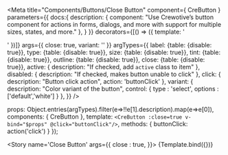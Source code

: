 
<Meta title="Components/Buttons/Close Button" component={ CreButton }
  parameters={{
    docs:{
      description: {
        component: "Use Crewotive’s  button component for actions in forms, dialogs, and more with support for multiple sizes, states, and more."
      },
    }
  }}
  decorators={[() => ({ template: '<div class="d-flex justify-content-center"><story/></div>' })]}
  args={{
    close: true,
    variant: ''
  }}
  argTypes={{
    label: {table: {disable: true}},
    type: {table: {disable: true}},
    size: {table: {disable: true}},
    tint: {table: {disable: true}},
    outline: {table: {disable: true}},
    close: {table: {disable: true}},
    active: {
      description: "If checked, add `active` class to item"
    },
    disabled: {
      description: "If checked, makes button unable to click"
    },
    click: {
      description: "Button click action",  action: 'buttonClick'
    },
    variant: {
      description: "Color variant of the button",
      control: { type : 'select', options : ['default','white'] }
    },
  }}
  />

  props: Object.entries(argTypes).filter(e=>!!e[1].description).map(e=>e[0]),
  components: { CreButton },
  template: `<CreButton :close=true v-bind="$props" @click="buttonClick"/>`,
  methods: {
    buttonClick: action('click')
  }
});

<div className="d-none">

  <Story
    name='Close Button' args={{
    close : true,
    }}>
    {Template.bind({})}
  </Story>

</div>

<Title/>
<SubTitle/>
<Description/>
<Primary/>
<ArgsTable story="Close Button" />

### SASS
#### Variables
```SCSS
$btn-close-width:            1em;
$btn-close-height:           $btn-close-width;
$btn-close-padding-x:        .25em;
$btn-close-padding-y:        $btn-close-padding-x;
$btn-close-color:            $black;
$btn-close-bg:               url("data:image/svg+xml,<svg xmlns='http://www.w3.org/2000/svg' viewBox='0 0 16 16' fill='#{$btn-close-color}'><path d='M.293.293a1 1 0 011.414 0L8 6.586 14.293.293a1 1 0 111.414 1.414L9.414 8l6.293 6.293a1 1 0 01-1.414 1.414L8 9.414l-6.293 6.293a1 1 0 01-1.414-1.414L6.586 8 .293 1.707a1 1 0 010-1.414z'/></svg>");
$btn-close-focus-shadow:     $input-btn-focus-box-shadow;
$btn-close-opacity:          .5;
$btn-close-hover-opacity:    .75;
$btn-close-focus-opacity:    1;
$btn-close-disabled-opacity: .25;
$btn-close-white-filter:     invert(1) grayscale(100%) brightness(200%);
```


<Stories/>
